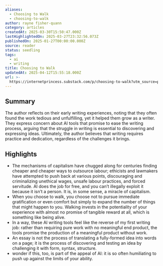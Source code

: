 ```yaml
---
aliases:
  - Choosing to Walk
  - choosing-to-walk
author: rayne fisher-quann
category: articles
createdAt: 2025-03-30T15:50:47.000Z
lastHighlightedOn: 2025-03-27T23:32:56.073Z
publishedOn: 2025-01-27T00:00:00.000Z
source: reader
status: seedling
tags:
  - ai
  - writing
title: Choosing to Walk
updatedAt: 2025-04-12T15:55:18.000Z
url: >-
  https://internetprincess.substack.com/p/choosing-to-walk?utm_source=post-email-title&publication_id=69119&post_id=142474682&utm_campaign=email-post-title&isFreemail=true&r=og9hp&triedRedirect=true&utm_medium=email
---
```

## Summary

The author reflects on their early writing experiences, noting that they often found the work tedious and unfulfilling, yet it helped them grow as a writer. They express concern about AI tools that promise to ease the writing process, arguing that the struggle in writing is essential to discovering and expressing ideas. Ultimately, the author believes that writing requires practice and dedication, regardless of the challenges it brings.

## Highlights

- The mechanisms of capitalism have chugged along for centuries finding cheaper and cheaper ways to outsource labour; ethicists and lawmakers have attempted to push back at various points, discouraging and criminalizing unethical wages, unsafe labour practices, and forced servitude. AI does the job for free, and you can’t illegally exploit it because it isn’t a person. It is, in some sense, a miracle of capitalism.
- When you choose to walk, you choose not to pursue immediate gratification or even comfort but simply to expand the number of things that might happen to you. Walking invests in the potentiality of your experience with almost no promise of tangible reward at all, which is something like being alive.
- In a way, these AI writing tools feel like the reverse of my first writing job: rather than requiring pure work with no meaningful end product, the tools promise the production of a meaningful product without work.
- An essay is not the process of translating a fully-formed idea into words on a page; it is the process of discovering and testing an idea by challenging it with form, syntax, structure.
- wonder if this, too, is part of the appeal of AI: it is so often humiliating to push up against the limits of your ability.
